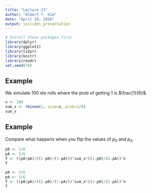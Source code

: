 ```yaml
---
title: "Lecture 23"
author: "Albert Y. Kim"
date: "April 20, 2016"
output: ioslides_presentation
---
```


```r
# Install these packages first
library(dplyr)
library(ggplot2)
library(tidyr)
library(knitr)
library(readr)
set.seed(76)
```



## Example 

We simulate 100 die rolls where the prob of getting 1 is $\frac{1}{6}$.

```r
n <- 100
sum_x <- rbinom(1, size=n, prob=1/6)
sum_x
```



## Example 

Compare what happens when you flip the values of $p_0$ and $p_A$

```r
p0 <- 1/6
pA <- 2/6
T <- ((p0/pA)/((1-p0)/(1-pA)))^sum_x*((1-p0)/(1-pA))^n
T
```

```r
p0 <- 2/6
pA <- 1/6
T <- ((p0/pA)/((1-p0)/(1-pA)))^sum_x*((1-p0)/(1-pA))^n
T
```